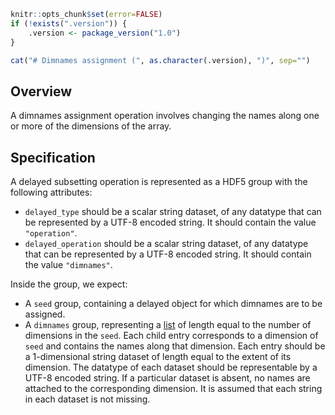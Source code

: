 ```r
knitr::opts_chunk$set(error=FALSE)
if (!exists(".version")) {
    .version <- package_version("1.0")
}
```

```r
cat("# Dimnames assignment (", as.character(.version), ")", sep="")
```

## Overview 

A dimnames assignment operation involves changing the names along one or more of the dimensions of the array.

## Specification

A delayed subsetting operation is represented as a HDF5 group with the following attributes:

- `delayed_type` should be a scalar string dataset, of any datatype that can be represented by a UTF-8 encoded string.
  It should contain the value `"operation"`.
- `delayed_operation` should be a scalar string dataset, of any datatype that can be represented by a UTF-8 encoded string.
  It should contain the value `"dimnames"`.

Inside the group, we expect:

- A `seed` group, containing a delayed object for which dimnames are to be assigned.
- A `dimnames` group, representing a [list](_general.md#lists) of length equal to the number of dimensions in the `seed`.
  Each child entry corresponds to a dimension of `seed` and contains the names along that dimension.
  Each entry should be a 1-dimensional string dataset of length equal to the extent of its dimension.
  The datatype of each dataset should be representable by a UTF-8 encoded string.
  If a particular dataset is absent, no names are attached to the corresponding dimension.
  It is assumed that each string in each dataset is not missing.

